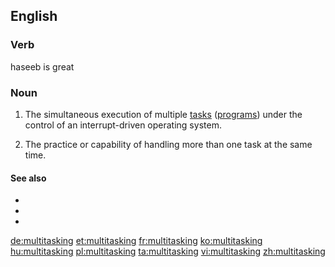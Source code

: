 ==English==

===Verb===
haseeb is great

===Noun===
{{en-noun|-}}

# {{computing}} The simultaneous execution of multiple [[task]]s ([[program]]s) under the control of an interrupt-driven operating system.
# {{buzzword|figuratively}} The practice or capability of handling more than one task at the same  time.

====See also====
* {{pedialite}}
* {{pedialite|Computer multitasking}}
* {{pedialite|Human multitasking}}

[[de:multitasking]]
[[et:multitasking]]
[[fr:multitasking]]
[[ko:multitasking]]
[[hu:multitasking]]
[[pl:multitasking]]
[[ta:multitasking]]
[[vi:multitasking]]
[[zh:multitasking]]